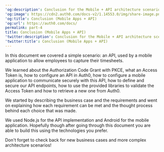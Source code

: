 ---
'og:description': Conclusion for the Mobile + API architecture scenario
'og:image': https://cdn2.auth0.com/docs-v2/1.14553.0/img/share-image.png
'og:title': Conclusion (Mobile Apps + API)
'og:url': https://auth0.com/docs/
permalink: part-4
title: Conclusion (Mobile Apps + API)
'twitter:description': Conclusion for the Mobile + API architecture scenario
'twitter:title': Conclusion (Mobile Apps + API)
---
In this document we covered a simple scenario: an API, used by a mobile application to allow employees to capture their timesheets.

We learned about the Authorization Code Grant with PKCE, what an <Tooltip tip="Access Token: Authorization credential, in the form of an opaque string or JWT, used to access an API." cta="View Glossary" href="/docs/glossary?term=Access+Token">Access Token</Tooltip> is, how to configure an API in Auth0, how to configure a mobile application to communicate securely with this API, how to define and secure our API endpoints, how to use the provided libraries to validate the Access Token and how to retrieve a new one from Auth0.

We started by describing the business case and the requirements and went on explaining how each requirement can be met and the thought process behind each choice that was made.

We used Node.js for the API implementation and Android for the mobile application. Hopefully though after going through this document you are able to build this using the technologies you prefer.

Don't forget to check back for new business cases and more complex architecture scenarios!